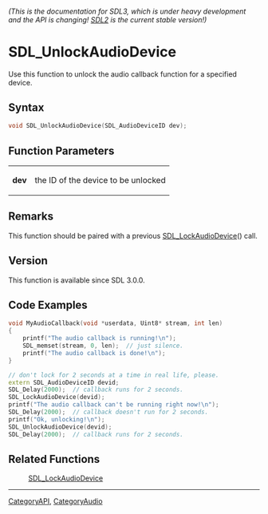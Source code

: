 ====== (This is the documentation for SDL3, which is under heavy development and the API is changing! [https://wiki.libsdl.org/SDL2/ SDL2] is the current stable version!) ======
= SDL_UnlockAudioDevice =

Use this function to unlock the audio callback function for a specified device.

== Syntax ==

<syntaxhighlight lang='c'>
void SDL_UnlockAudioDevice(SDL_AudioDeviceID dev);
</syntaxhighlight>

== Function Parameters ==

{|
|'''dev'''
|the ID of the device to be unlocked
|}

== Remarks ==

This function should be paired with a previous [[SDL_LockAudioDevice]]()
call.

== Version ==

This function is available since SDL 3.0.0.

== Code Examples ==

<syntaxhighlight lang='c++'>
void MyAudioCallback(void *userdata, Uint8* stream, int len)
{
    printf("The audio callback is running!\n");
    SDL_memset(stream, 0, len);  // just silence.
    printf("The audio callback is done!\n");
}

// don't lock for 2 seconds at a time in real life, please.
extern SDL_AudioDeviceID devid;
SDL_Delay(2000);  // callback runs for 2 seconds.
SDL_LockAudioDevice(devid);
printf("The audio callback can't be running right now!\n");
SDL_Delay(2000);  // callback doesn't run for 2 seconds.
printf("Ok, unlocking!\n");
SDL_UnlockAudioDevice(devid);
SDL_Delay(2000);  // callback runs for 2 seconds.
</syntaxhighlight>

== Related Functions ==

:[[SDL_LockAudioDevice]]

----
[[CategoryAPI]], [[CategoryAudio]]


